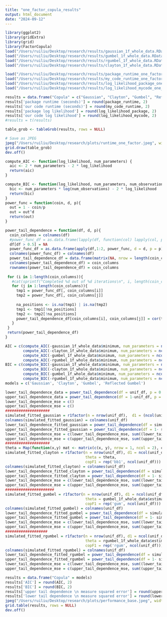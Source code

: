 ```yaml
---
title: "one_factor_copula_results"
output: html_document
date: "2024-09-12"
---
```


```r
library(ggplot2)
library(gridExtra)
library(grid)
library(FactorCopula)
load("/Users/ruiliu/Desktop/research/results/gaussian_1f_whole_data.RData")
load("/Users/ruiliu/Desktop/research/results/gumbel_1f_whole_data.RData")
load("/Users/ruiliu/Desktop/research/results/rgumbel_1f_whole_data.RData")
load("/Users/ruiliu/Desktop/research/results/clayton_1f_whole_data.RData")

load("/Users/ruiliu/Desktop/research/results/package_runtime_one_factor.RData")
load("/Users/ruiliu/Desktop/research/results/my_code_runtime_one_factor.RData")
load("/Users/ruiliu/Desktop/research/results/log_likelihood_package_one_factor.RData")
load("/Users/ruiliu/Desktop/research/results/log_likelihood_mycode_one_factor.RData")
```

```r
results = data.frame("Copula" = c("Gaussian", "Clayton", "Gumbel", "Reflected Gumbel"))
results['package runtime (seconds)'] = round(package_runtime, 2)
results['our code runtime (seconds)'] = round(my_code_runtime, 2)
results['package log likelihood'] = round(log_likelihood_package, 2)
results['our code log likelihood'] = round(log_likelihood_mycode, 2)
#results = t(results)

table_grob <- tableGrob(results, rows = NULL)

# Save as JPEG
jpeg("/Users/ruiliu/Desktop/research/plots/runtime_one_factor.jpeg", width = 10.5, height = 1.5, units = "in", res = 300)
grid.draw(table_grob)
dev.off()
```

```r
compute_AIC <- function(log_likelihood, num_parameters) {
  aic <- 2 * num_parameters - 2 * log_likelihood
  return(aic)
}

compute_BIC <- function(log_likelihood, num_parameters, num_observations) {
  bic <- num_parameters * log(num_observations) - 2 * log_likelihood
  return(bic)
}
power_func = function(coin, d, p){
  out = 1 - coin/p
  out = out^d
  return(out)
}

power_tail_dependence = function(df, d, p){
  coin_columns = colnames(df)
  #power_func_df = as.data.frame(lapply(df, function(col) lapply(col, power_func, d = d, p = p)))
  df[df > 0.5] = NA
  power_func_df = as.data.frame(apply(df,1:2, power_func, d = d, p = p))
  colnames(power_func_df) = colnames(df)
  power_tail_dependence_df = data.frame(matrix(NA, nrow = length(coin_columns), ncol = length(coin_columns)))
  colnames(power_tail_dependence_df) = coin_columns
  rownames(power_tail_dependence_df) = coin_columns
 
 for (i in 1:length(coin_columns)){
   #cat(sprintf("Completed %d out of %d iterations\n", i, length(coin_columns)))
   for (j in 1:length(coin_columns)){
     tmp1 = power_func_df[, coin_columns[i]]
     tmp2 = power_func_df[, coin_columns[j]]
     
     na_positions <- is.na(tmp1) | is.na(tmp2)
     tmp1 <- tmp1[!na_positions]
     tmp2 <- tmp2[!na_positions]
     power_tail_dependence_df[coin_columns[i], coin_columns[j]] = cor(tmp1, tmp2)
   }
 }
 return(power_tail_dependence_df)
}
```

```r
AIC = c(compute_AIC(-gaussian_1f_whole_data$minimum, num_parameters = ncol(unif_df)), 
        compute_AIC(-clayton_1f_whole_data$minimum, num_parameters = ncol(unif_df)),
        compute_AIC(-gumbel_1f_whole_data$minimum, num_parameters = ncol(unif_df)), 
        compute_AIC(-rgumbel_1f_whole_data$minimum, num_parameters = ncol(unif_df)))
BIC = c(compute_BIC(-gaussian_1f_whole_data$minimum, num_parameters = ncol(unif_df), num_observations = nrow(unif_df)),
        compute_BIC(-clayton_1f_whole_data$minimum, num_parameters = ncol(unif_df), num_observations = nrow(unif_df)),
        compute_BIC(-gumbel_1f_whole_data$minimum, num_parameters = ncol(unif_df), num_observations = nrow(unif_df)),
        compute_BIC(-rgumbel_1f_whole_data$minimum, num_parameters = ncol(unif_df), num_observations = nrow(unif_df)))
models = c('Gaussian', 'Clayton', 'Gumbel', 'Reflected Gumbel')
```

```r
lower_tail_dependence_data = power_tail_dependence(df = unif_df, p = 0.5, d = 6)
upper_tail_dependence_data = power_tail_dependence(df = 1-unif_df, p = 0.5, d = 6)
lower_tail_dependence_mse = c()
upper_tail_dependence_mse = c()
####################
simulated_fitted_gaussian = r1factor(n = nrow(unif_df),  d1 = (ncol(unif_df)), theta = gaussian_1f_whole_data$estimate, copF1 = rep('bvn', (ncol(unif_df))))
colnames(simulated_fitted_gaussian) = colnames(unif_df)
lower_tail_dependence_fitted_gaussian = power_tail_dependence(df = simulated_fitted_gaussian, p = 0.5, d = 6)
upper_tail_dependence_fitted_gaussian = power_tail_dependence(df = 1- simulated_fitted_gaussian, p = 0.5, d = 6)
lower_tail_dependence_mse = c(lower_tail_dependence_mse, sum((lower_tail_dependence_fitted_gaussian - lower_tail_dependence_data)^2))
upper_tail_dependence_mse = c(upper_tail_dependence_mse, sum((upper_tail_dependence_fitted_gaussian - upper_tail_dependence_data)^2))
####################
theta = Map(function(x,y) mat <- matrix(c(x, y), nrow = 1, ncol = 2), clayton_1f_whole_data$estimate, rep(1, ncol(unif_df)))
simulated_fitted_clayton = r1factor(n = nrow(unif_df), d1 = ncol(unif_df), 
                                    theta = theta, 
                                    copF1 = rep('bb1', ncol(unif_df)))
colnames(simulated_fitted_clayton) = colnames(unif_df)
lower_tail_dependence_fitted_clayton = power_tail_dependence(df = simulated_fitted_clayton, p = 0.5, d = 6)
upper_tail_dependence_fitted_clayton = power_tail_dependence(df = 1- simulated_fitted_clayton, p = 0.5, d = 6)
lower_tail_dependence_mse = c(lower_tail_dependence_mse, sum((lower_tail_dependence_fitted_clayton - lower_tail_dependence_data)^2))
upper_tail_dependence_mse = c(upper_tail_dependence_mse, sum((upper_tail_dependence_fitted_clayton - upper_tail_dependence_data)^2))
######################
simulated_fitted_gumbel = r1factor(n = nrow(unif_df), d1 = ncol(unif_df), 
                                    theta = gumbel_1f_whole_data$estimate, 
                                    copF1 = rep('gum', ncol(unif_df)))
colnames(simulated_fitted_gumbel) = colnames(unif_df)
lower_tail_dependence_fitted_gumbel = power_tail_dependence(df = simulated_fitted_gumbel, p = 0.5, d = 6)
upper_tail_dependence_fitted_gumbel = power_tail_dependence(df = 1- simulated_fitted_gumbel, p = 0.5, d = 6)
lower_tail_dependence_mse = c(lower_tail_dependence_mse, sum((lower_tail_dependence_fitted_gumbel - lower_tail_dependence_data)^2))
upper_tail_dependence_mse = c(upper_tail_dependence_mse, sum((upper_tail_dependence_fitted_gumbel - upper_tail_dependence_data)^2))
###################
simulated_fitted_rgumbel = r1factor(n = nrow(unif_df), d1 = ncol(unif_df), 
                                    theta = rgumbel_1f_whole_data$estimate, 
                                    copF1 = rep('rgum', ncol(unif_df)))
colnames(simulated_fitted_rgumbel) = colnames(unif_df)
lower_tail_dependence_fitted_rgumbel = power_tail_dependence(df = simulated_fitted_rgumbel, p = 0.5, d = 6)
upper_tail_dependence_fitted_rgumbel = power_tail_dependence(df = 1- simulated_fitted_rgumbel, p = 0.5, d = 6)
lower_tail_dependence_mse = c(lower_tail_dependence_mse, sum((lower_tail_dependence_fitted_rgumbel - lower_tail_dependence_data)^2))
upper_tail_dependence_mse = c(upper_tail_dependence_mse, sum((upper_tail_dependence_fitted_rgumbel - upper_tail_dependence_data)^2))
```

```r
results = data.frame("Copula" = models)
results['AIC'] = round(AIC, 2)
results['BIC'] = round(BIC, 2)
results['upper tail dependence \n measure squared error'] = round(upper_tail_dependence_mse, 2)
results['lower tail dependence \n measure squared error'] = round(lower_tail_dependence_mse, 2)
jpeg("/Users/ruiliu/Desktop/research/plots/performance_base.jpeg", width = 1200, height = 300, res = 150)
grid.table(results, rows = NULL)
dev.off()
```
